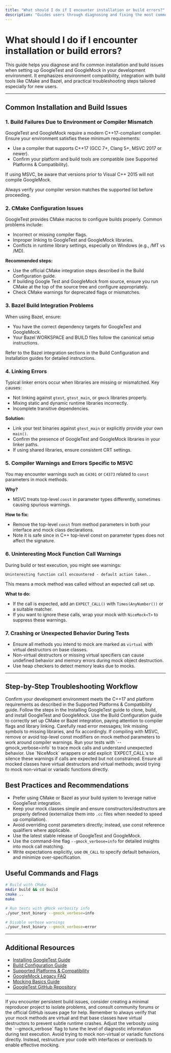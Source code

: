 ```yaml
---
title: "What should I do if I encounter installation or build errors?"
description: "Guides users through diagnosing and fixing the most common installation and compilation issues with GoogleTest and GoogleMock, including environment compatibility and build tool integration (CMake, Bazel). References to error messages and solutions tailored to new users."
---
```


# What should I do if I encounter installation or build errors?

This guide helps you diagnose and fix common installation and build issues when setting up GoogleTest and GoogleMock in your development environment. It emphasizes environment compatibility, integration with build tools like CMake and Bazel, and practical troubleshooting steps tailored especially for new users.

---

## Common Installation and Build Issues

### 1. Build Failures Due to Environment or Compiler Mismatch

GoogleTest and GoogleMock require a modern C++17-compliant compiler. Ensure your environment satisfies these minimum requirements:

- Use a compiler that supports C++17 (GCC 7+, Clang 5+, MSVC 2017 or newer).
- Confirm your platform and build tools are compatible (see Supported Platforms & Compatibility).

If using MSVC, be aware that versions prior to Visual C++ 2015 will not compile GoogleMock.

<Check>
Always verify your compiler version matches the supported list before proceeding.
</Check>

### 2. CMake Configuration Issues

GoogleTest provides CMake macros to configure builds properly. Common problems include:
  
- Incorrect or missing compiler flags.
- Improper linking to GoogleTest and GoogleMock libraries.
- Conflicts in runtime library settings, especially on Windows (e.g., /MT vs /MD).

**Recommended steps:**

- Use the official CMake integration steps described in the Build Configuration guide.
- If building Google Test and GoogleMock from source, ensure you run CMake at the top of the source tree and configure appropriately.
- Check CMake warnings for deprecated flags or mismatches.

### 3. Bazel Build Integration Problems

When using Bazel, ensure:

- You have the correct dependency targets for GoogleTest and GoogleMock.
- Your Bazel WORKSPACE and BUILD files follow the canonical setup instructions.

Refer to the Bazel integration sections in the Build Configuration and Installation guides for detailed instructions.

### 4. Linking Errors

Typical linker errors occur when libraries are missing or mismatched. Key causes:

- Not linking against `gtest`, `gtest_main`, or `gmock` libraries properly.
- Mixing static and dynamic runtime libraries incorrectly.
- Incomplete transitive dependencies.

**Solution:**

- Link your test binaries against `gtest_main` or explicitly provide your own `main()`.
- Confirm the presence of GoogleTest and GoogleMock libraries in your linker paths.
- If using shared libraries, ensure consistent CRT settings.

### 5. Compiler Warnings and Errors Specific to MSVC

You may encounter warnings such as `C4301` or `C4373` related to `const` parameters in mock methods.

**Why?**

- MSVC treats top-level `const` in parameter types differently, sometimes causing spurious warnings.

**How to fix:**

- Remove the top-level `const` from method parameters in both your interface and mock class declarations.
- Note it is safe since in C++ top-level const on parameter types does not affect the signature.

### 6. Uninteresting Mock Function Call Warnings

During build or test execution, you might see warnings:

```
Uninteresting function call encountered - default action taken..
```

This means a mock method was called without an expected call set up.

**What to do:**

- If the call is expected, add an `EXPECT_CALL()` with `Times(AnyNumber())` or a suitable matcher.
- If you want to ignore these calls, wrap your mock with `NiceMock<T>` to suppress these warnings.

### 7. Crashing or Unexpected Behavior During Tests

- Ensure all methods you intend to mock are marked as `virtual` with virtual destructors on base classes.
- Non-virtual destructors or missing virtual specifiers can cause undefined behavior and memory errors during mock object destruction.
- Use heap checkers to detect memory leaks due to mocks.

---

## Step-by-Step Troubleshooting Workflow

<Steps>
<Step title="Verify System and Compiler Requirements">
Confirm your development environment meets the C++17 and platform requirements as described in the Supported Platforms & Compatibility guide.
</Step>
<Step title="Follow Official Installation Instructions">
Follow the steps in the Installing GoogleTest guide to clone, build, and install GoogleTest and GoogleMock.
</Step>
<Step title="Configure Your Build Properly">
Use the Build Configuration guide to correctly set up CMake or Bazel integration, paying attention to compiler flags and library linking.
</Step>
<Step title="Inspect and Resolve Compiler/Linker Errors">
Carefully read error messages; link missing symbols to missing libraries, and fix accordingly.
</Step>
<Step title="Address MSVC Specific Warnings">
If compiling with MSVC, remove or avoid top-level const modifiers on mock method parameters to work around compiler warnings.
</Step>
<Step title="Use Verbose Logging for Mocks">
Run your tests with `--gmock_verbose=info` to trace mock calls and understand unexpected behavior.
</Step>
<Step title="Suppress or Fix Uninteresting Call Warnings">
Use `NiceMock` wrappers or add explicit `EXPECT_CALL`s to silence these warnings if calls are expected but not constrained.
</Step>
<Step title="Validate Mock Class Designs">
Ensure all mocked classes have virtual destructors and virtual methods; avoid trying to mock non-virtual or variadic functions directly.
</Step>
</Steps>

## Best Practices and Recommendations

- Prefer using CMake or Bazel as your build system to leverage native GoogleTest integration.
- Keep your mock classes simple and ensure constructors/destructors are properly defined (externalize them into `.cc` files when needed to speed up compilation).
- Avoid overriding const parameters directly; instead, use const reference qualifiers where applicable.
- Use the latest stable release of GoogleTest and GoogleMock.
- Use the command-line flag `--gmock_verbose=info` for detailed insights into mock call matching.
- Write expectations explicitly, use `ON_CALL` to specify default behaviors, and minimize over-specification.

## Useful Commands and Flags

```bash
# Build with CMake
mkdir build && cd build
cmake ..
make

# Run tests with gMock verbosity info
./your_test_binary --gmock_verbose=info

# Disable verbose warnings
./your_test_binary --gmock_verbose=error
```

---

## Additional Resources

- [Installing GoogleTest Guide](../getting-started/preparation-installation/installation-methods)
- [Build Configuration Guide](../getting-started/preparation-installation/build-configuration)
- [Supported Platforms & Compatibility](../overview/introduction-getting-started/supported-platforms)
- [GoogleMock Legacy FAQ](https://google.github.io/googletest/gmock_faq.html)
- [Mocking Basics Guide](../guides/mocking-and-advanced-techniques/mocking-basics)
- [GoogleTest GitHub Repository](https://github.com/google/googletest)

---

<Tip>
If you encounter persistent build issues, consider creating a minimal reproducer project to isolate problems, and consult community forums or the official GitHub issues page for help.
</Tip>

<Tip>
Remember to always verify that your mock methods are virtual and that base classes have virtual destructors to prevent subtle runtime crashes.
</Tip>

<Tip>
Adjust the verbosity using the `--gmock_verbose` flag to tune the level of diagnostic information during test execution.
</Tip>

<Warning>
Avoid trying to mock non-virtual or variadic functions directly. Instead, restructure your code with interfaces or overloads to enable effective mocking.
</Warning>